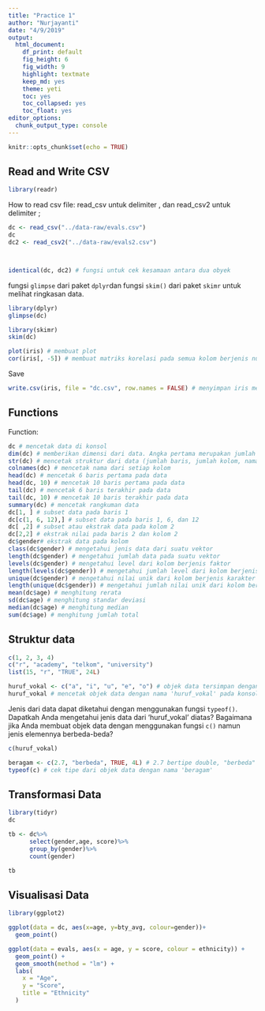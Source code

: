 ```yaml
---
title: "Practice 1"
author: "Nurjayanti"
date: "4/9/2019"
output:
  html_document: 
    df_print: default
    fig_height: 6
    fig_width: 9
    highlight: textmate
    keep_md: yes
    theme: yeti
    toc: yes
    toc_collapsed: yes
    toc_float: yes
editor_options: 
  chunk_output_type: console
---
```


```r
knitr::opts_chunk$set(echo = TRUE)
```

## Read and Write CSV


```r
library(readr)
```

How to read csv file: read_csv untuk delimiter , dan read_csv2 untuk delimiter ;
```r
dc <- read_csv("../data-raw/evals.csv")
dc
dc2 <- read_csv2("../data-raw/evals2.csv")



identical(dc, dc2) # fungsi untuk cek kesamaan antara dua obyek
```
fungsi `glimpse` dari paket `dplyr`dan fungsi `skim()` dari paket `skimr` untuk melihat ringkasan data.
```r
library(dplyr)
glimpse(dc)

library(skimr)
skim(dc)
```



```r
plot(iris) # membuat plot
cor(iris[, -5]) # membuat matriks korelasi pada semua kolom berjenis numerik
```

Save 
```r
write.csv(iris, file = "dc.csv", row.names = FALSE) # menyimpan iris menjadi berkas csv 

```






## Functions
Function:
```r
dc # mencetak data di konsol
dim(dc) # memberikan dimensi dari data. Angka pertama merupakan jumlah baris dan angka kedua adalah jumlah kolom
str(dc) # mencetak struktur dari data (jumlah baris, jumlah kolom, nama kolom, jenis data pada kolom)
colnames(dc) # mencetak nama dari setiap kolom
head(dc) # mencetak 6 baris pertama pada data
head(dc, 10) # mencetak 10 baris pertama pada data
tail(dc) # mencetak 6 baris terakhir pada data
tail(dc, 10) # mencetak 10 baris terakhir pada data
summary(dc) # mencetak rangkuman data
dc[1, ] # subset data pada baris 1
dc[c(1, 6, 12),] # subset data pada baris 1, 6, dan 12
dc[ ,2] # subset atau ekstrak data pada kolom 2
dc[2,2] # ekstrak nilai pada baris 2 dan kolom 2
dc$gender# ekstrak data pada kolom
class(dc$gender) # mengetahui jenis data dari suatu vektor
length(dc$gender) # mengetahui jumlah data pada suatu vektor
levels(dc$gender) # mengetahui level dari kolom berjenis faktor
length(levels(dc$gender)) # mengetahui jumlah level dari kolom berjenis faktor
unique(dc$gender) # mengetahui nilai unik dari kolom berjenis karakter atau faktor
length(unique(dc$gender)) # mengetahui jumlah nilai unik dari kolom berjenis karakter atau faktor
mean(dc$age) # menghitung rerata
sd(dc$age) # menghitung standar deviasi
median(dc$age) # menghitung median
sum(dc$age) # menghitung jumlah total
```

## Struktur data
```r
c(1, 2, 3, 4)
c("r", "academy", "telkom", "university")
list(15, "r", "TRUE", 24L)

huruf_vokal <- c("a", "i", "u", "e", "o") # objek data tersimpan dengan nama 'huruf_vokal', namun tidak tercetak pada konsol
huruf_vokal # mencetak objek data dengan nama 'huruf_vokal' pada konsol
```

Jenis dari data dapat diketahui dengan menggunakan fungsi `typeof()`. Dapatkah Anda mengetahui jenis data dari 'huruf_vokal' diatas? Bagaimana jika Anda membuat objek data dengan menggunakan fungsi `c()` namun jenis elemennya berbeda-beda?

```r
c(huruf_vokal)

beragam <- c(2.7, "berbeda", TRUE, 4L) # 2.7 bertipe double, "berbeda" bertipe character, TRUE bertipe logical, 4L bertipe integer
typeof(c) # cek tipe dari objek data dengan nama 'beragam'
```

## Transformasi Data
```r
library(tidyr)
dc

tb <- dc%>%
      select(gender,age, score)%>%
      group_by(gender)%>%
      count(gender)

tb

```

## Visualisasi Data
```r
library(ggplot2)

ggplot(data = dc, aes(x=age, y=bty_avg, colour=gender))+
  geom_point()
```

```r
ggplot(data = evals, aes(x = age, y = score, colour = ethnicity)) +
  geom_point() +
  geom_smooth(method = "lm") +
  labs(
    x = "Age",
    y = "Score",
    title = "Ethnicity"
  )
```





